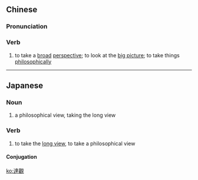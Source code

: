 {{also|达观}}
==Chinese==
{{zh-forms|s=达观}}

===Pronunciation===
{{zh-pron
|m=dáguān
|cat=v
}}

===Verb===
{{zh-verb}}

# to take a [[broad]] [[perspective]]; to look at the [[big picture]]; to take things [[philosophically]]

----

==Japanese==
{{ja-kanjitab|たつ|k1=たっ|かん|yomi=o}}

===Noun===
{{ja-noun|たっかん|shin=達観}}

# a philosophical view, taking the long view

===Verb===
{{ja-verb-suru|たっかん|shin=達観}}

# to take the [[long view]], to take a philosophical view

====Conjugation====
{{ja-suru|たっかん}}

[[ko:達觀]]